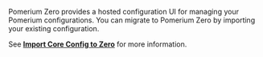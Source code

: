 Pomerium Zero provides a hosted configuration UI for managing your Pomerium configurations. You can migrate to Pomerium Zero by importing your existing configuration.

See [**Import Core Config to Zero**](/docs/zero/import) for more information.

